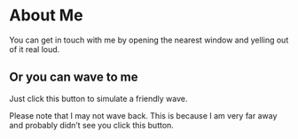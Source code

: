 # About Me

You can get in touch with me by opening the nearest window and yelling out of it real loud.

## Or you can wave to me

Just click this button to simulate a friendly wave.

Please note that I may not wave back. This is because I am very far away and probably didn’t see you click this button.
